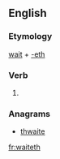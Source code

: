 ==English==

===Etymology===
[[wait]] + [[-eth]]

===Verb===
{{head|en|verb form}}

# {{en-archaic third-person singular of|wait}}

===Anagrams===
* [[thwaite#English|thwaite]]

[[fr:waiteth]]